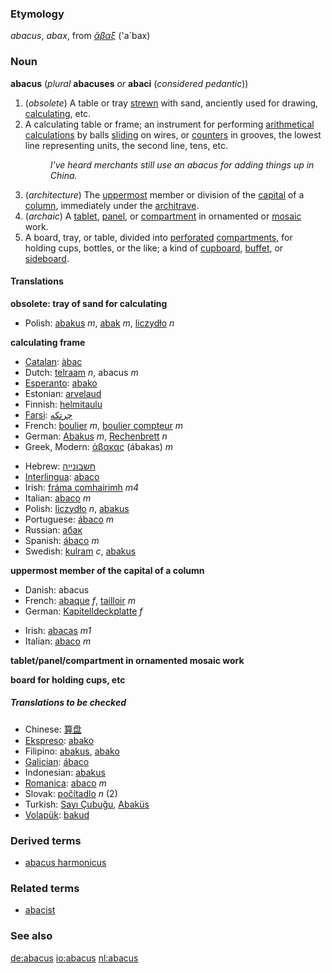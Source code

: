 {{webster}}
{{rfc}}
===Etymology===
{{L.}} ''abacus'', ''abax'', from {{Gr.}} ''[[ἄβαξ]]''<!--provide the ancient Greek here--> ('a`bax)

===Noun===
'''abacus''' (''plural'' '''abacuses''' ''or'' '''abaci''' (''considered pedantic''))

#<!--DefA-->(''obsolete'') A table or tray [[strewn]] with sand, anciently used for drawing, [[calculating]], etc. 
#<!--DefB-->A calculating table or frame; an instrument for performing [[arithmetical]] [[calculations]] by balls [[sliding]] on wires, or [[counters]] in grooves, the lowest line representing units, the second line, tens, etc.
#:''I've heard merchants still use an abacus for adding things up in China.''
#<!--DefC-->(''architecture'') The [[uppermost]] member or division of the [[capital]] of a [[column]], immediately under the [[architrave]]. 
#<!--DefD-->(''archaic'') A [[tablet]], [[panel]], or [[compartment]] in ornamented or [[mosaic]] work.
#<!--DefE-->A board, tray, or table, divided into [[perforated]] [[compartments]], for holding cups, bottles, or the like; a kind of [[cupboard]], [[buffet]], or [[sideboard]].

====Translations====

<!--DefA-->'''obsolete: tray of sand for calculating'''
{{top}}
{{mid}}
*Polish: [[abakus]] ''m'', [[abak]] ''m'', [[liczydło]] ''n''
{{bottom}}

<!--DefB-->'''calculating frame'''
{{top}}
*[[Catalan]]: [[àbac]]
*Dutch: [[telraam]] ''n'', abacus ''m''
*[[Esperanto]]: [[abako]]
*Estonian: [[arvelaud]]
*Finnish: [[helmitaulu]]
*[[Farsi]]: [[چرتکه]]
*French: [[boulier]] ''m'', [[boulier compteur]] ''m''
*German: [[Abakus]] ''m'', [[Rechenbrett]] ''n''
*Greek, Modern: [[άβακας]] (ábakas) ''m''
{{mid}}
*Hebrew: [[חשבונייה]]
*[[Interlingua]]: [[abaco#Interlingua|abaco]]
*Irish: [[fráma comhairimh]] ''m4''
*Italian: [[abaco#Italian|abaco]] ''m''
*Polish: [[liczydło]] ''n'', [[abakus#Polish|abakus]]
*Portuguese: [[ábaco#Portuguese|ábaco]] ''m''
*Russian: [[абак]]
*Spanish: [[ábaco#Spanish|ábaco]] ''m''
*Swedish: [[kulram]] ''c'', [[abakus#Swedish|abakus]]
{{bottom}}

<!--DefC-->'''uppermost member of the capital of a column'''
{{top}}
*Danish: abacus
*French: [[abaque]] ''f'', [[tailloir]] ''m''
*German: [[Kapitelldeckplatte]] ''f''
{{mid}}
*Irish: [[abacas]] ''m1''
*Italian: [[abaco#Italian|abaco]] ''m''
{{bottom}}

<!--DefD-->'''tablet/panel/compartment in ornamented mosaic work'''
{{top}}
{{mid}}
{{bottom}}

<!--DefE-->'''board for holding cups, etc'''
{{top}}
{{mid}}
{{bottom}}

=====Translations to be checked=====
<!--Remove this section once all of the translations below have been moved into the tables above.-->
{{checktrans}}
*Chinese: [[算盘]]
*[[Ekspreso]]: [[abako]]
*Filipino: [[abakus]], [[abako]]
*[[Galician]]: [[ábaco]]
*Indonesian: [[abakus]]
*[[Romanica]]: [[abaco]] ''m''
*Slovak: [[počítadlo]] ''n'' (2)
*Turkish: [[Sayı Çubuğu]], [[Abaküs]]<!--really capitalised in Turkish?-->
*[[Volapük]]: [[bakud]]

===Derived terms===
*[[abacus harmonicus]]

=== Related terms ===
*[[abacist]]

=== See also ===
{{Wikisource1911Enc|Abacus}}

[[de:abacus]]
[[io:abacus]]
[[nl:abacus]]